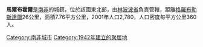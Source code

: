 '''馬爾布霍爾'''是[[南非|南非]]的城鎮，位於該國東北部，由[[林波波省|林波波省]]負責管轄，距離[[格羅布勒斯達爾|格羅布勒斯達爾]]26公里，面積7.76平方公里，2001年人口2,780，人口密度每平方公里360人。

{{SouthAfrica-geo-stub}}
[[Category:南非城市|Category:南非城市]]
[[Category:1942年建立的聚居地|Category:1942年建立的聚居地]]